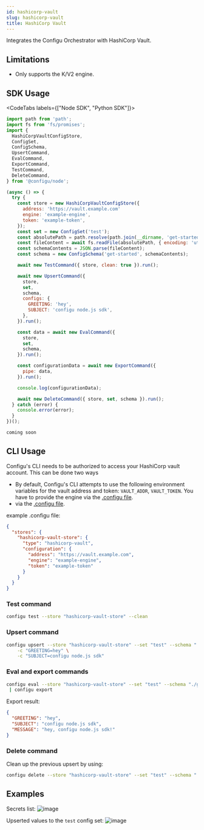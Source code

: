 ```yaml
---
id: hashicorp-vault
slug: hashicorp-vault
title: HashiCorp Vault
---
```


Integrates the Configu Orchestrator with HashiCorp Vault.

## Limitations

<Admonition type="info">

- Only supports the K/V2 engine.

</Admonition>

## SDK Usage

<CodeTabs labels={["Node SDK", "Python SDK"]}>

```js
import path from 'path';
import fs from 'fs/promises';
import {
  HashiCorpVaultConfigStore,
  ConfigSet,
  ConfigSchema,
  UpsertCommand,
  EvalCommand,
  ExportCommand,
  TestCommand,
  DeleteCommand,
} from '@configu/node';

(async () => {
  try {
    const store = new HashiCorpVaultConfigStore({
      address: 'https://vault.example.com'
      engine: 'example-engine',
      token: 'example-token',
    });
    const set = new ConfigSet('test');
    const absolutePath = path.resolve(path.join(__dirname, 'get-started.cfgu.json'));
    const fileContent = await fs.readFile(absolutePath, { encoding: 'utf8' });
    const schemaContents = JSON.parse(fileContent);
    const schema = new ConfigSchema('get-started', schemaContents);

    await new TestCommand({ store, clean: true }).run();

    await new UpsertCommand({
      store,
      set,
      schema,
      configs: {
        GREETING: 'hey',
        SUBJECT: 'configu node.js sdk',
      },
    }).run();

    const data = await new EvalCommand({
      store,
      set,
      schema,
    }).run();

    const configurationData = await new ExportCommand({
      pipe: data,
    }).run();

    console.log(configurationData);

    await new DeleteCommand({ store, set, schema }).run();
  } catch (error) {
    console.error(error);
  }
})();
```

```python
coming soon
```

</CodeTabs>

## CLI Usage

Configu's CLI needs to be authorized to access your HashiCorp vault account. This can be done two ways

- By default, Configu's CLI attempts to use the following environment variables for the vault address and token: `VAULT_ADDR`, `VAULT_TOKEN`. You have to provide the engine via the [.configu file](../cli-config).
- via the [.configu file](../cli-config).

example .configu file:

```json
{
  "stores": {
    "hashicorp-vault-store": {
      "type": "hashicorp-vault",
      "configuration": {
        "address": "https://vault.example.com",
        "engine": "example-engine",
        "token": "example-token"
      }
    }
  }
}
```

### Test command

```bash
configu test --store "hashicorp-vault-store" --clean
```

### Upsert command

```bash
configu upsert --store "hashicorp-vault-store" --set "test" --schema "./get-started.cfgu.json" \
    -c "GREETING=hey" \
    -c "SUBJECT=configu node.js sdk"
```

### Eval and export commands

```bash
configu eval --store "hashicorp-vault-store" --set "test" --schema "./get-started.cfgu.json" \
 | configu export
```

Export result:

```json
{
  "GREETING": "hey",
  "SUBJECT": "configu node.js sdk",
  "MESSAGE": "hey, configu node.js sdk!"
}
```

### Delete command

Clean up the previous upsert by using:

```bash
configu delete --store "hashicorp-vault-store" --set "test" --schema "./get-started.cfgu.json"
```

## Examples

Secrets list:
![image](./img/hashicorp-vault-secret-list.png)

Upserted values to the `test` config set:
![image](./img/hashicorp-vault-upsert-result.png)
